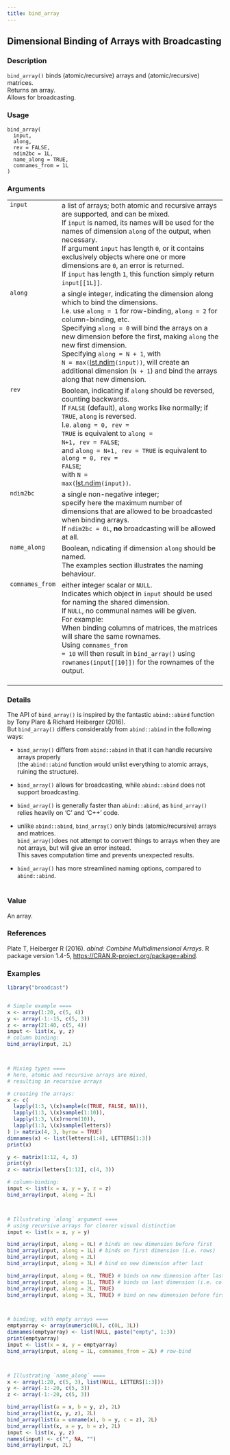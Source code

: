 ```yaml
---
title: bind_array
---
```

## Dimensional Binding of Arrays with Broadcasting {.unnumbered}


### Description

<code>bind_array()</code> binds (atomic/recursive) arrays and (atomic/recursive) matrices. <br />
Returns an array. <br />
Allows for broadcasting.



### Usage

<pre><code class='language-R'>bind_array(
  input,
  along,
  rev = FALSE,
  ndim2bc = 1L,
  name_along = TRUE,
  comnames_from = 1L
)
</code></pre>


### Arguments

<table>
<tr><td style = "white-space: collapse; font-family: monospace; vertical-align: top"><code id="input">input</code></td>
<td>
a list of arrays; both atomic and recursive arrays are supported, and can be mixed. <br />
If <code>input</code> is named,
its names will be used for the names of dimension <code>along</code> of the output, when necessary. <br />
If argument <code>input</code> has length <code>0</code>,
or it contains exclusively objects where one or more dimensions are <code>0</code>,
an error is returned. <br />
If <code>input</code> has length <code>1</code>, this function simply return <code>input[[1L]]</code>.
</td></tr>
<tr><td style = "white-space: collapse; font-family: monospace; vertical-align: top"><code id="along">along</code></td>
<td>
a single integer,
indicating the dimension along which to bind the dimensions. <br />
I.e. use <code>along = 1</code> for row-binding, <code>along = 2</code> for column-binding, etc. <br />
Specifying <code>along = 0</code> will bind the arrays on a new dimension before the first,
making <code>along</code> the new first dimension. <br />
Specifying <code>along = N + 1</code>, with <code style="white-space: pre;">N = max(</code>[lst.ndim](ndim.qmd)<code style="white-space: pre;">(input))</code>,
will create an additional dimension (<code>N + 1</code>) and bind the arrays along that new dimension.
</td></tr>
<tr><td style = "white-space: collapse; font-family: monospace; vertical-align: top"><code id="rev">rev</code></td>
<td>
Boolean, indicating if <code>along</code> should be reversed, counting backwards. <br />
If <code>FALSE</code> (default), <code>along</code> works like normally; if <code>TRUE</code>, <code>along</code> is reversed. <br />
I.e. <code style="white-space: pre;">along = 0, rev = TRUE</code> is equivalent to <code style="white-space: pre;">along = N+1, rev = FALSE</code>; <br />
and <code style="white-space: pre;">along = N+1, rev = TRUE</code> is equivalent to <code style="white-space: pre;">along = 0, rev = FALSE</code>; <br />
with <code style="white-space: pre;">N = max(</code>[lst.ndim](ndim.qmd)<code style="white-space: pre;">(input))</code>.
</td></tr>
<tr><td style = "white-space: collapse; font-family: monospace; vertical-align: top"><code id="ndim2bc">ndim2bc</code></td>
<td>
a single non-negative integer; <br />
specify here the maximum number of dimensions that are allowed to be broadcasted when binding arrays. <br />
If <code>ndim2bc = 0L</code>, <b>no</b> broadcasting will be allowed at all.
</td></tr>
<tr><td style = "white-space: collapse; font-family: monospace; vertical-align: top"><code id="name_along">name_along</code></td>
<td>
Boolean, ndicating if dimension <code>along</code> should be named. <br />
The examples section illustrates the naming behaviour.
</td></tr>
<tr><td style = "white-space: collapse; font-family: monospace; vertical-align: top"><code id="comnames_from">comnames_from</code></td>
<td>
either integer scalar or <code>NULL</code>. <br />
Indicates which object in <code>input</code> should be used for naming the shared dimension. <br />
If <code>NULL</code>, no communal names will be given. <br />
For example: <br />
When binding columns of matrices, the matrices will share the same rownames. <br />
Using <code>comnames_from = 10</code> will then result in <code>bind_array()</code> using
<code>rownames(input[[10]])</code> for the rownames of the output. <br /> <br />
</td></tr>
</table>


### Details

The API of <code>bind_array()</code> is inspired by the fantastic
<code>abind::abind</code> function
by Tony Plare &amp; Richard Heiberger (2016). <br />
But <code>bind_array()</code> differs considerably from <code>abind::abind</code>
in the following ways:


<ul>
<li> <code>bind_array()</code> differs from <code>abind::abind</code>
in that it can handle recursive arrays properly <br />
(the <code>abind::abind</code> function would unlist everything to atomic arrays,
ruining the structure).

</li>
<li> <code>bind_array()</code> allows for broadcasting,
while <code>abind::abind</code> does not support broadcasting.

</li>
<li> <code>bind_array()</code> is generally faster than <code>abind::abind</code>,
as <code>bind_array()</code> relies heavily on 'C' and 'C++' code.

</li>
<li> unlike <code>abind::abind</code>,
<code>bind_array()</code> only binds (atomic/recursive) arrays and matrices. <br />
<code>bind_array()</code>does not attempt to convert things to arrays when they are not arrays,
but will give an error instead. <br />
This saves computation time and prevents unexpected results.

</li>
<li> <code>bind_array()</code> has more streamlined naming options,
compared to <code>abind::abind</code>. <br /> <br />

</li></ul>



### Value

An array.



### References

Plate T, Heiberger R (2016). <em>abind: Combine Multidimensional Arrays</em>. R package version 1.4-5, <a href="https://CRAN.R-project.org/package=abind">https://CRAN.R-project.org/package=abind</a>.



### Examples
```r
library("broadcast")


# Simple example ====
x <- array(1:20, c(5, 4))
y <- array(-1:-15, c(5, 3))
z <- array(21:40, c(5, 4))
input <- list(x, y, z)
# column binding:
bind_array(input, 2L)



# Mixing types ====
# here, atomic and recursive arrays are mixed,
# resulting in recursive arrays

# creating the arrays:
x <- c(
  lapply(1:3, \(x)sample(c(TRUE, FALSE, NA))),
  lapply(1:3, \(x)sample(1:10)),
  lapply(1:3, \(x)rnorm(10)),
  lapply(1:3, \(x)sample(letters))
) |> matrix(4, 3, byrow = TRUE)
dimnames(x) <- list(letters[1:4], LETTERS[1:3])
print(x)

y <- matrix(1:12, 4, 3)
print(y)
z <- matrix(letters[1:12], c(4, 3))

# column-binding:
input <- list(x = x, y = y, z = z)
bind_array(input, along = 2L)



# Illustrating `along` argument ====
# using recursive arrays for clearer visual distinction
input <- list(x = x, y = y)

bind_array(input, along = 0L) # binds on new dimension before first
bind_array(input, along = 1L) # binds on first dimension (i.e. rows)
bind_array(input, along = 2L)
bind_array(input, along = 3L) # bind on new dimension after last

bind_array(input, along = 0L, TRUE) # binds on new dimension after last
bind_array(input, along = 1L, TRUE) # binds on last dimension (i.e. columns)
bind_array(input, along = 2L, TRUE)
bind_array(input, along = 3L, TRUE) # bind on new dimension before first



# binding, with empty arrays ====
emptyarray <- array(numeric(0L), c(0L, 3L))
dimnames(emptyarray) <- list(NULL, paste("empty", 1:3))
print(emptyarray)
input <- list(x = x, y = emptyarray)
bind_array(input, along = 1L, comnames_from = 2L) # row-bind



# Illustrating `name_along` ====
x <- array(1:20, c(5, 3), list(NULL, LETTERS[1:3]))
y <- array(-1:-20, c(5, 3))
z <- array(-1:-20, c(5, 3))

bind_array(list(a = x, b = y, z), 2L)
bind_array(list(x, y, z), 2L)
bind_array(list(a = unname(x), b = y, c = z), 2L)
bind_array(list(x, a = y, b = z), 2L)
input <- list(x, y, z)
names(input) <- c("", NA, "")
bind_array(input, 2L)




```
